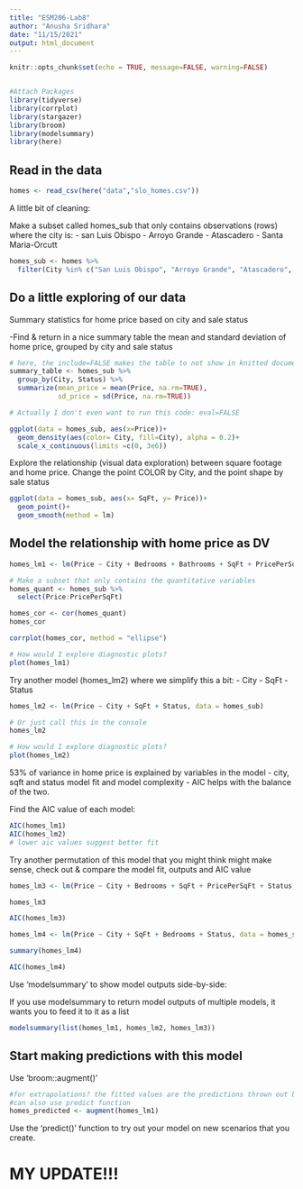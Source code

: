 ```yaml
---
title: "ESM206-Lab8"
author: "Anusha Sridhara"
date: "11/15/2021"
output: html_document
---
```


```r
knitr::opts_chunk$set(echo = TRUE, message=FALSE, warning=FALSE)


#Attach Packages
library(tidyverse)
library(corrplot)
library(stargazer)
library(broom)
library(modelsummary)
library(here)
```

## Read in the data
```r
homes <- read_csv(here("data","slo_homes.csv"))
```

A little bit of cleaning:

Make a subset called homes_sub that only contains observations (rows) where the city is:
- san Luis Obispo
- Arroyo Grande
- Atascadero
- Santa Maria-Orcutt

```r
homes_sub <- homes %>% 
  filter(City %in% c("San Luis Obispo", "Arroyo Grande", "Atascadero", "Santa Maria-Orcutt"))
```

## Do a little exploring of our data

Summary statistics for home price based on city and sale status 

-Find & return in a nice summary table the mean and standard deviation of home price, grouped by city and sale status 
```r
# here, the include=FALSE makes the table to not show in knitted document 
summary_table <- homes_sub %>% 
  group_by(City, Status) %>% 
  summarize(mean_price = mean(Price, na.rm=TRUE),
            sd_price = sd(Price, na.rm=TRUE))

# Actually I don't even want to run this code: eval=FALSE
```

```r
ggplot(data = homes_sub, aes(x=Price))+
  geom_density(aes(color= City, fill=City), alpha = 0.2)+
  scale_x_continuous(limits =c(0, 3e6))
```
Explore the relationship (visual data exploration) between square footage and home price. Change the point COLOR by City, and the point shape by sale status

```r
ggplot(data = homes_sub, aes(x= SqFt, y= Price))+
  geom_point()+
  geom_smooth(method = lm)
```

## Model the relationship with home price as DV

```r
homes_lm1 <- lm(Price ~ City + Bedrooms + Bathrooms + SqFt + PricePerSqFt + Status, data = homes_sub)

# Make a subset that only contains the quantitative variables 
homes_quant <- homes_sub %>% 
  select(Price:PricePerSqFt)

homes_cor <- cor(homes_quant)
homes_cor

corrplot(homes_cor, method = "ellipse")

# How would I explore diagnostic plots?
plot(homes_lm1)
```

Try another model (homes_lm2) where we simplify this a bit:
- City
- SqFt
- Status 

```r
homes_lm2 <- lm(Price ~ City + SqFt + Status, data = homes_sub)

# Or just call this in the console 
homes_lm2

# How would I explore diagnostic plots?
plot(homes_lm2)
```
53% of variance in home price is explained by variables in the model - city, sqft and status 
model fit and model complexity - AIC helps with the balance of the two. 


Find the AIC value of each model:
```r
AIC(homes_lm1)
AIC(homes_lm2)
# lower aic values suggest better fit 
```

Try another permutation of this model that you might think might make sense, check out & compare the model fit, outputs and AIC value
```r
homes_lm3 <- lm(Price ~ City + Bedrooms + SqFt + PricePerSqFt + Status, data = homes_sub)

homes_lm3

AIC(homes_lm3)
```

```r
homes_lm4 <- lm(Price ~ City + SqFt + Bedrooms + Status, data = homes_sub)

summary(homes_lm4)

AIC(homes_lm4)
```

Use 'modelsummary' to show model outputs side-by-side:

If you use modelsummary to return model outputs of multiple models, it wants you to feed it to it as a list

```r
modelsummary(list(homes_lm1, homes_lm2, homes_lm3))
```

## Start making predictions with this model 


Use 'broom::augment()'

```r
#for extrapolations? the fitted values are the predictions thrown out by the model
#can also use predict function
homes_predicted <- augment(homes_lm1)
```

Use the 'predict()' function to try out your model on new scenarios that you create.

# MY UPDATE!!!




